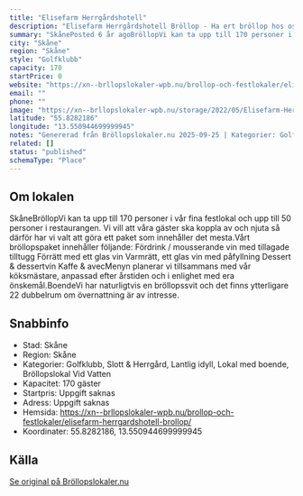 ```yaml
---
title: "Elisefarm Herrgårdshotell"
description: "Elisefarm Herrgårdshotell Bröllop - Ha ert bröllop hos oss! Bröllopslokal Hörby. Skicka gärna en förfrågan så hjälper vi Er!"
summary: "SkånePosted 6 år agoBröllopVi kan ta upp till 170 personer i vår fina festlokal och upp till 50 personer i restaurangen. Vi vill att våra gäster ska koppla av och njuta så därför har vi valt att göra…"
city: "Skåne"
region: "Skåne"
style: "Golfklubb"
capacity: 170
startPrice: 0
website: "https://xn--brllopslokaler-wpb.nu/brollop-och-festlokaler/elisefarm-herrgardshotell-brollop/"
email: ""
phone: ""
image: "https://xn--brllopslokaler-wpb.nu/storage/2022/05/Elisefarm-Herrgardshotell-festlokal-i-skane-hoor-2.webp"
latitude: "55.8282186"
longitude: "13.550944699999945"
notes: "Genererad från Bröllopslokaler.nu 2025-09-25 | Kategorier: Golfklubb, Slott & Herrgård, Lantlig idyll, Lokal med boende, Bröllopslokal Vid Vatten"
related: []
status: "published"
schemaType: "Place"
---
```


## Om lokalen

SkåneBröllopVi kan ta upp till 170 personer i vår fina festlokal och upp till 50 personer i restaurangen. Vi vill att våra gäster ska koppla av och njuta så därför har vi valt att göra ett paket som innehåller det mesta.Vårt bröllopspaket innehåller följande: Fördrink / mousserande vin med tillagade tilltugg Förrätt med ett glas vin Varmrätt, ett glas vin med påfyllning Dessert & dessertvin Kaffe & avecMenyn planerar vi tillsammans med vår köksmästare, anpassad efter årstiden och i enlighet med era önskemål.BoendeVi har naturligtvis en bröllopssvit och det finns ytterligare 22 dubbelrum om övernattning är av intresse.

## Snabbinfo

- Stad: Skåne
- Region: Skåne
- Kategorier: Golfklubb, Slott & Herrgård, Lantlig idyll, Lokal med boende, Bröllopslokal Vid Vatten
- Kapacitet: 170 gäster
- Startpris: Uppgift saknas
- Adress: Uppgift saknas
- Hemsida: https://xn--brllopslokaler-wpb.nu/brollop-och-festlokaler/elisefarm-herrgardshotell-brollop/
- Koordinater: 55.8282186, 13.550944699999945

## Källa

[Se original på Bröllopslokaler.nu](https://xn--brllopslokaler-wpb.nu/brollop-och-festlokaler/elisefarm-herrgardshotell-brollop/)
